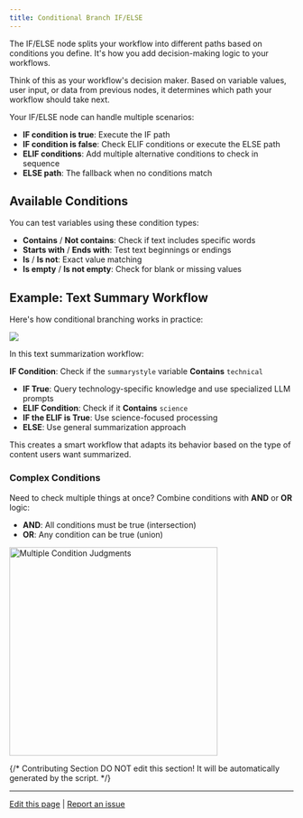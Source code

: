 ```yaml
---
title: Conditional Branch IF/ELSE
---
```


The IF/ELSE node splits your workflow into different paths based on conditions you define. It's how you add decision-making logic to your workflows.

Think of this as your workflow's decision maker. Based on variable values, user input, or data from previous nodes, it determines which path your workflow should take next.

Your IF/ELSE node can handle multiple scenarios:

- **IF condition is true**: Execute the IF path
- **IF condition is false**: Check ELIF conditions or execute the ELSE path  
- **ELIF conditions**: Add multiple alternative conditions to check in sequence
- **ELSE path**: The fallback when no conditions match

## Available Conditions

You can test variables using these condition types:

- **Contains** / **Not contains**: Check if text includes specific words
- **Starts with** / **Ends with**: Test text beginnings or endings
- **Is** / **Is not**: Exact value matching
- **Is empty** / **Is not empty**: Check for blank or missing values

## Example: Text Summary Workflow

Here's how conditional branching works in practice:

![](https://assets-docs.dify.ai/dify-enterprise-mintlify/en/guides/workflow/node/d26ffff1b2ad0989d46e80d6812cf2e7.png)

In this text summarization workflow:

**IF Condition**: Check if the `summarystyle` variable **Contains** `technical`
- **IF True**: Query technology-specific knowledge and use specialized LLM prompts
- **ELIF Condition**: Check if it **Contains** `science` 
- **IF the ELIF is True**: Use science-focused processing
- **ELSE**: Use general summarization approach

This creates a smart workflow that adapts its behavior based on the type of content users want summarized.

### Complex Conditions

Need to check multiple things at once? Combine conditions with **AND** or **OR** logic:

- **AND**: All conditions must be true (intersection)
- **OR**: Any condition can be true (union)

<img src="https://assets-docs.dify.ai/dify-enterprise-mintlify/en/guides/workflow/node/0b71ee7363e07298348e0c81e63481b0.png" alt="Multiple Condition Judgments" width="369" />

{/*
Contributing Section
DO NOT edit this section!
It will be automatically generated by the script.
*/}

---

[Edit this page](https://github.com/langgenius/dify-docs/edit/main/en/guides/workflow/node/ifelse.mdx) | [Report an issue](https://github.com/langgenius/dify-docs/issues/new?title=Documentation%20Issue%3A%20&body=%23%23%20Issue%20Description%0A%3C%21--%20Please%20briefly%20describe%20the%20issue%20you%20found%20--%3E%0A%0A%23%23%20Page%20Link%0Ahttps%3A%2F%2Fgithub.com%2Flanggenius%2Fdify-docs%2Fblob%2Fmain%2Fen/guides/workflow/node%2Fifelse.mdx%0A%0A%23%23%20Suggested%20Changes%0A%3C%21--%20If%20you%20have%20specific%20suggestions%20for%20changes%2C%20please%20describe%20them%20here%20--%3E%0A%0A%3C%21--%20Thank%20you%20for%20helping%20improve%20our%20documentation%21%20--%3E)

